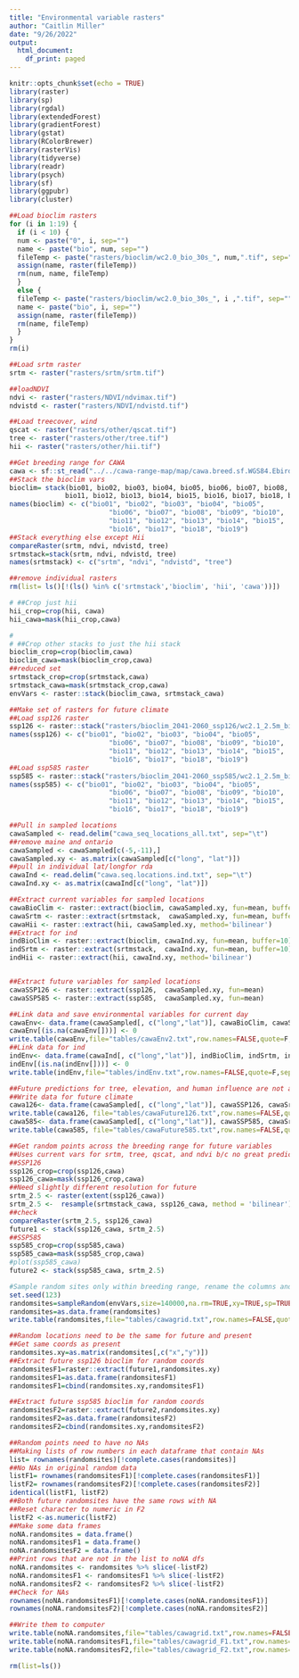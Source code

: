 ```yaml
---
title: "Environmental variable rasters"
author: "Caitlin Miller"
date: "9/26/2022"
output:
  html_document:
    df_print: paged
---
```


```r
knitr::opts_chunk$set(echo = TRUE)
library(raster)
library(sp)
library(rgdal)
library(extendedForest)
library(gradientForest)
library(gstat)
library(RColorBrewer)
library(rasterVis)
library(tidyverse)
library(readr)
library(psych)
library(sf)
library(ggpubr)
library(cluster)
```


```r

##Load bioclim rasters
for (i in 1:19) {
  if (i < 10) {
  num <- paste("0", i, sep="")
  name <- paste("bio", num, sep="")
  fileTemp <- paste("rasters/bioclim/wc2.0_bio_30s_", num,".tif", sep="")
  assign(name, raster(fileTemp))
  rm(num, name, fileTemp)
  }
  else {
  fileTemp <- paste("rasters/bioclim/wc2.0_bio_30s_", i ,".tif", sep="")
  name <- paste("bio", i, sep="")
  assign(name, raster(fileTemp))
  rm(name, fileTemp)
  }
}
rm(i)

##Load srtm raster
srtm <- raster("rasters/srtm/srtm.tif")

##loadNDVI
ndvi <- raster("rasters/NDVI/ndvimax.tif")
ndvistd <- raster("rasters/NDVI/ndvistd.tif")

##Load treecover, wind
qscat <- raster("rasters/other/qscat.tif")
tree <- raster("rasters/other/tree.tif")
hii <- raster("rasters/other/hii.tif")

##Get breeding range for CAWA
cawa <- sf::st_read("../../cawa-range-map/map/cawa.breed.sf.WGS84.Ebird.simplifiedQGIS.shp")
##Stack the bioclim vars
bioclim= stack(bio01, bio02, bio03, bio04, bio05, bio06, bio07, bio08, bio09, bio10,
              bio11, bio12, bio13, bio14, bio15, bio16, bio17, bio18, bio19)
names(bioclim) <- c("bio01", "bio02", "bio03", "bio04", "bio05",
                         "bio06", "bio07", "bio08", "bio09", "bio10",
                         "bio11", "bio12", "bio13", "bio14", "bio15", 
                         "bio16", "bio17", "bio18", "bio19")
##Stack everything else except Hii
compareRaster(srtm, ndvi, ndvistd, tree)
srtmstack=stack(srtm, ndvi, ndvistd, tree)
names(srtmstack) <- c("srtm", "ndvi", "ndvistd", "tree")

##remove individual rasters
rm(list= ls()[!(ls() %in% c('srtmstack','bioclim', 'hii', 'cawa'))])

# ##Crop just hii
hii_crop=crop(hii, cawa)
hii_cawa=mask(hii_crop,cawa)

# 
# ##Crop other stacks to just the hii stack
bioclim_crop=crop(bioclim,cawa)
bioclim_cawa=mask(bioclim_crop,cawa)
##reduced set
srtmstack_crop=crop(srtmstack,cawa)
srtmstack_cawa=mask(srtmstack_crop,cawa)
envVars <- raster::stack(bioclim_cawa, srtmstack_cawa)

##Make set of rasters for future climate
##Load ssp126 raster
ssp126 <- raster::stack("rasters/bioclim_2041-2060_ssp126/wc2.1_2.5m_bioc_CanESM5_ssp126_2041-2060.tif")
names(ssp126) <- c("bio01", "bio02", "bio03", "bio04", "bio05",
                         "bio06", "bio07", "bio08", "bio09", "bio10",
                         "bio11", "bio12", "bio13", "bio14", "bio15", 
                         "bio16", "bio17", "bio18", "bio19")
##Load ssp585 raster
ssp585 <- raster::stack("rasters/bioclim_2041-2060_ssp585/wc2.1_2.5m_bioc_CanESM5_ssp585_2041-2060.tif")
names(ssp585) <- c("bio01", "bio02", "bio03", "bio04", "bio05",
                         "bio06", "bio07", "bio08", "bio09", "bio10",
                         "bio11", "bio12", "bio13", "bio14", "bio15", 
                         "bio16", "bio17", "bio18", "bio19")

##Pull in sampled locations
cawaSampled <- read.delim("cawa_seq_locations_all.txt", sep="\t")
##remove maine and ontario
cawaSampled <- cawaSampled[c(-5,-11),]
cawaSampled.xy <- as.matrix(cawaSampled[c("long", "lat")])
##pull in individual lat/longfor rda
cawaInd <- read.delim("cawa.seq.locations.ind.txt", sep="\t")
cawaInd.xy <- as.matrix(cawaInd[c("long", "lat")])

##Extract current variables for sampled locations
cawaBioClim <- raster::extract(bioclim, cawaSampled.xy, fun=mean, buffer=500)
cawaSrtm <- raster::extract(srtmstack,  cawaSampled.xy, fun=mean, buffer=500)
cawaHii <- raster::extract(hii, cawaSampled.xy, method='bilinear')
##Extract for ind
indBioClim <- raster::extract(bioclim, cawaInd.xy, fun=mean, buffer=10)
indSrtm <- raster::extract(srtmstack,  cawaInd.xy, fun=mean, buffer=10)
indHii <- raster::extract(hii, cawaInd.xy, method='bilinear')


##Extract future variables for sampled locations
cawaSSP126 <- raster::extract(ssp126,  cawaSampled.xy, fun=mean)
cawaSSP585 <- raster::extract(ssp585,  cawaSampled.xy, fun=mean)

##Link data and save environmental variables for current day
cawaEnv<- data.frame(cawaSampled[, c("long","lat")], cawaBioClim, cawaSrtm, cawaHii)
cawaEnv[(is.na(cawaEnv[]))] <- 0
write.table(cawaEnv,file="tables/cawaEnv2.txt",row.names=FALSE,quote=F,sep='\t')
##Link data for ind
indEnv<- data.frame(cawaInd[, c("long","lat")], indBioClim, indSrtm, indHii)
indEnv[(is.na(indEnv[]))] <- 0
write.table(indEnv,file="tables/indEnv.txt",row.names=FALSE,quote=F,sep='\t')

##Future predictions for tree, elevation, and human influence are not available or nonsense, so keeping those constant
##Write data for future climate
cawa126<- data.frame(cawaSampled[, c("long","lat")], cawaSSP126, cawaSrtm,cawaHii)
write.table(cawa126, file="tables/cawaFuture126.txt",row.names=FALSE,quote=F,sep='\t')
cawa585<- data.frame(cawaSampled[, c("long","lat")], cawaSSP585, cawaSrtm, cawaHii)
write.table(cawa585, file="tables/cawaFuture585.txt",row.names=FALSE,quote=F,sep='\t')

##Get random points across the breeding range for future variables
##Uses current vars for srtm, tree, qscat, and ndvi b/c no great predictive rasters for those
##SSP126
ssp126_crop=crop(ssp126,cawa)
ssp126_cawa=mask(ssp126_crop,cawa)
##Need slightly different resolution for future
srtm_2.5 <- raster(extent(ssp126_cawa))
srtm_2.5 <-  resample(srtmstack_cawa, ssp126_cawa, method = 'bilinear')
##check
compareRaster(srtm_2.5, ssp126_cawa)
future1 <- stack(ssp126_cawa, srtm_2.5)
##SSP585
ssp585_crop=crop(ssp585,cawa)
ssp585_cawa=mask(ssp585_crop,cawa)
#plot(ssp585_cawa)
future2 <- stack(ssp585_cawa, srtm_2.5)

#Sample random sites only within breeding range, rename the columns and then #print out your random sites
set.seed(123)
randomsites=sampleRandom(envVars,size=140000,na.rm=TRUE,xy=TRUE,sp=TRUE)
randomsites=as.data.frame(randomsites)
write.table(randomsites,file="tables/cawagrid.txt",row.names=FALSE,quote=F,sep='\t')

##Random locations need to be the same for future and present
##Get same coords as present
randomsites.xy=as.matrix(randomsites[,c("x","y")])
##Extract future ssp126 bioclim for random coords
randomsitesF1=raster::extract(future1,randomsites.xy)
randomsitesF1=as.data.frame(randomsitesF1)
randomsitesF1=cbind(randomsites.xy,randomsitesF1)

##Extract future ssp585 bioclim for random coords
randomsitesF2=raster::extract(future2,randomsites.xy)
randomsitesF2=as.data.frame(randomsitesF2)
randomsitesF2=cbind(randomsites.xy,randomsitesF2)

##Random points need to have no NAs
##Making lists of row numbers in each dataframe that contain NAs
list= rownames(randomsites)[!complete.cases(randomsites)]
##No NAs in original random data
listF1= rownames(randomsitesF1)[!complete.cases(randomsitesF1)]
listF2= rownames(randomsitesF2)[!complete.cases(randomsitesF2)]
identical(listF1, listF2)
##Both future randomsites have the same rows with NA
##Reset character to numeric in F2
listF2 <-as.numeric(listF2)
##Make some data frames
noNA.randomsites = data.frame()
noNA.randomsitesF1 = data.frame()
noNA.randomsitesF2 = data.frame()
##Print rows that are not in the list to noNA dfs
noNA.randomsites <- randomsites %>% slice(-listF2)
noNA.randomsitesF1 <- randomsitesF1 %>% slice(-listF2)
noNA.randomsitesF2 <- randomsitesF2 %>% slice(-listF2)
##Check for NAs
rownames(noNA.randomsitesF1)[!complete.cases(noNA.randomsitesF1)]
rownames(noNA.randomsitesF2)[!complete.cases(noNA.randomsitesF2)]

##Write them to computer
write.table(noNA.randomsites,file="tables/cawagrid.txt",row.names=FALSE,quote=F,sep='\t')
write.table(noNA.randomsitesF1,file="tables/cawagrid_F1.txt",row.names=FALSE,quote=F,sep='\t')
write.table(noNA.randomsitesF2,file="tables/cawagrid_F2.txt",row.names=FALSE,quote=F,sep='\t')

rm(list=ls())

```

